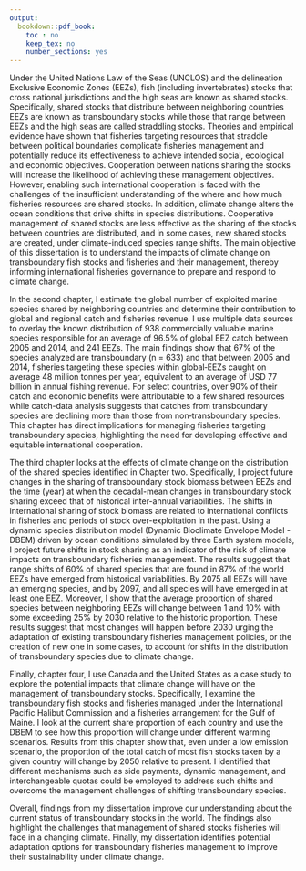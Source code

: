 ```yaml
---
output:
  bookdown::pdf_book:
    toc : no
    keep_tex: no
    number_sections: yes
---
```


Under the United Nations Law of the Seas (UNCLOS) and the delineation Exclusive Economic Zones (EEZs), fish (including invertebrates) stocks that cross national jurisdictions and the high seas are known as shared stocks. Specifically, shared stocks that distribute between neighboring countries EEZs are known as transboundary stocks while those that range between EEZs and the high seas are called straddling stocks. Theories and empirical evidence have shown that fisheries targeting resources that straddle between political boundaries complicate fisheries management and potentially reduce its effectiveness to achieve intended social, ecological and economic objectives. Cooperation between nations sharing the stocks will increase the likelihood of achieving these management objectives. However, enabling such international cooperation is faced with the challenges of the insufficient understanding of the where and how much fisheries resources are shared stocks. In addition, climate change alters the ocean conditions that drive shifts in species distributions. Cooperative management of shared stocks are less effective as the sharing of the stocks between countries are distributed, and in some cases, new shared stocks are created, under climate-induced species range shifts. The main objective of this dissertation is to understand the impacts of climate change on transboundary fish stocks and fisheries and their management, thereby informing international fisheries governance to prepare and respond to climate change.

In the second chapter, I estimate the global number of exploited marine species shared by neighboring countries and determine their contribution to global and regional catch and fisheries revenue. I use multiple data sources to overlay the known distribution of 938 commercially valuable marine species responsible for an average of 96.5% of global EEZ catch between 2005 and 2014, and 241 EEZs. The main findings show that 67% of the species analyzed are transboundary (n = 633) and that between 2005 and 2014, fisheries targeting these species within global‐EEZs caught on average 48 million tonnes per year, equivalent to an average of USD 77 billion in annual fishing revenue. For select countries, over 90% of their catch and economic benefits were attributable to a few shared resources while catch-data analysis suggests that catches from transboundary species are declining more than those from non‐transboundary species. This chapter has direct implications for managing fisheries targeting transboundary species, highlighting the need for developing effective and equitable international cooperation.

The third chapter looks at the effects of climate change on the distribution of the shared species identified in Chapter two. Specifically, I project future changes in the sharing of transboundary stock biomass between EEZs and the time (year) at when the decadal-mean changes in transboundary stock sharing exceed that of historical inter-annual variabilities. The shifts in international sharing of stock biomass are related to international conflicts in fisheries and periods of stock over-exploitation in the past. Using a dynamic species distribution model (Dynamic Bioclimate Envelope Model - DBEM) driven by ocean conditions simulated by three Earth system models, I project future shifts in stock sharing as an indicator of the risk of climate impacts on transboundary fisheries management. The results suggest that range shifts of 60% of shared species that are found in 87% of the world EEZs have emerged from historical variabilities. By 2075 all EEZs will have an emerging species, and by 2097, and all species will have emerged in at least one EEZ. Moreover, I show that the average proportion of shared species between neighboring EEZs will change between 1 and 10% with some exceeding 25% by 2030 relative to the historic proportion. These results suggest that most changes will happen before 2030 urging the adaptation of existing transboundary fisheries management policies, or the creation of new one in some cases, to account for shifts in the distribution of transboundary species due to climate change.

Finally, chapter four, I use Canada and the United States as a case study to explore the potential impacts that climate change will have on the management of transboundary stocks. Specifically, I examine the transboundary fish stocks and fisheries managed under the International Pacific Halibut Commission and a fisheries arrangement for the Gulf of Maine. I look at the current share proportion of each country and use the DBEM to see how this proportion will change under different warming scenarios. Results from this chapter show that, even under a low emission scenario, the proportion of the total catch of most fish stocks taken by a given country will change by 2050 relative to present. I identified that different mechanisms such as side payments, dynamic management, and interchangeable quotas could be employed to address such shifts and overcome the management challenges of shifting transboundary species.

Overall, findings from my dissertation improve our understanding about the current status of transboundary stocks in the world. The findings also highlight the challenges that management of shared stocks fisheries will face in a changing climate. Finally, my dissertation identifies potential adaptation options for transboundary fisheries management to improve their sustainability under climate change.
